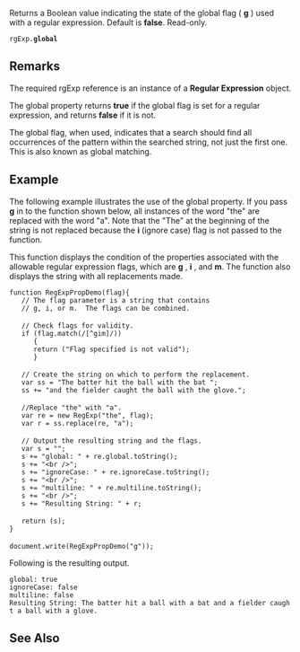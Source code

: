Returns a Boolean value indicating the state of the global flag ( '''g''' ) used with a regular expression. Default is '''false'''. Read-only.

 rgExp.'''global'''
==Remarks==
The required rgExp reference is an instance of a '''Regular Expression''' object.

The global property returns '''true''' if the global flag is set for a regular expression, and returns '''false''' if it is not.

The global flag, when used, indicates that a search should find all occurrences of the pattern within the searched string, not just the first one. This is also known as global matching.


==Example==
The following example illustrates the use of the global property. If you pass '''g''' in to the function shown below, all instances of the word "the" are replaced with the word "a". Note that the "The" at the beginning of the string is not replaced because the '''i''' (ignore case) flag is not passed to the function.

This function displays the condition of the properties associated with the allowable regular expression flags, which are '''g''' , '''i''' , and '''m'''. The function also displays the string with all replacements made.

 function RegExpPropDemo(flag){
    // The flag parameter is a string that contains
    // g, i, or m.  The flags can be combined.
 
    // Check flags for validity.
    if (flag.match(/[^gim]/))
       {
       return ("Flag specified is not valid");
       }
 
    // Create the string on which to perform the replacement.
    var ss = "The batter hit the ball with the bat ";
    ss += "and the fielder caught the ball with the glove.";
 
    //Replace "the" with "a".
    var re = new RegExp("the", flag);
    var r = ss.replace(re, "a");        
 
    // Output the resulting string and the flags.
    var s = "";
    s += "global: " + re.global.toString();
    s += "&lt;br /&gt;";
    s += "ignoreCase: " + re.ignoreCase.toString();
    s += "&lt;br /&gt;";
    s += "multiline: " + re.multiline.toString();
    s += "&lt;br /&gt;";
    s += "Resulting String: " + r;
 
    return (s);
 }
 
 document.write(RegExpPropDemo("g"));
Following is the resulting output.

 global: true
 ignoreCase: false
 multiline: false
 Resulting String: The batter hit a ball with a bat and a fielder caught a ball with a glove.

==See Also==

              

              

              
